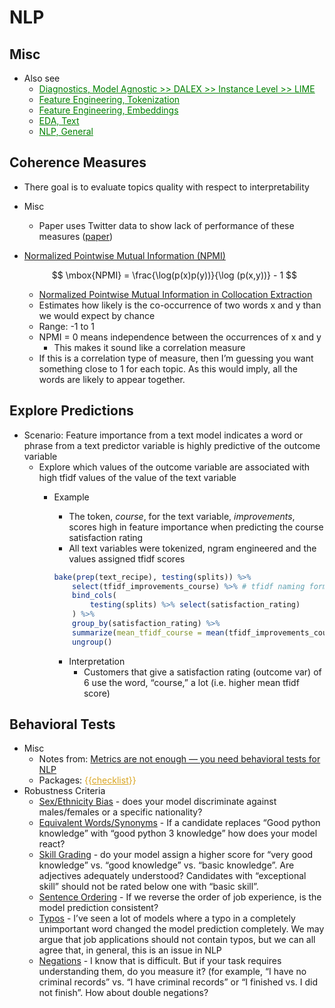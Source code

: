 # NLP {#sec-diag-nlp .unnumbered}

## Misc {#sec-diag-nlp-misc .unnumbered}

-   Also see
    -   [Diagnostics, Model Agnostic \>\> DALEX \>\> Instance Level \>\> LIME](diagnostics-model-agnostic.qmd#sec-diag-modagn-dalex-instlev-lime){style="color: green"}
    -   [Feature Engineering, Tokenization](feature-engineering-tokenization.qmd#sec-feat-eng-tok){style="color: green"}
    -   [Feature Engineering, Embeddings](feature-engineering-embeddings.qmd#sec-feat-eng-emb){style="color: green"}
    -   [EDA, Text](eda-text.qmd#sec-eda-text){style="color: green"}
    -   [NLP, General](nlp-general.qmd#sec-nlp-gen){style="color: green"}

## Coherence Measures {#sec-diag-nlp-cohmeas .unnumbered}

-   There goal is to evaluate topics quality with respect to interpretability

-   Misc

    -   Paper uses Twitter data to show lack of performance of these measures ([paper](https://aclanthology.org/2021.naacl-main.300/))

-   [Normalized Pointwise Mutual Information (NPMI)]{.underline}

    $$
    \mbox{NPMI} = \frac{\log(p(x)p(y))}{\log (p(x,y))} - 1
    $$

    -   [Normalized Pointwise Mutual Information in Collocation Extraction](https://www.researchgate.net/publication/267306132_Normalized_Pointwise_Mutual_Information_in_Collocation_Extraction)
    -   Estimates how likely is the co-occurrence of two words x and y than we would expect by chance
    -   Range: -1 to 1
    -   NPMI = 0 means independence between the occurrences of x and y
        -   This makes it sound like a correlation measure
    -   If this is a correlation type of measure, then I'm guessing you want something close to 1 for each topic. As this would imply, all the words are likely to appear together.

## Explore Predictions {#sec-diag-nlp-exppred .unnumbered}

-   Scenario: Feature importance from a text model indicates a word or phrase from a text predictor variable is highly predictive of the outcome variable
    -   Explore which values of the outcome variable are associated with high tfidf values of the value of the text variable
        -   [Example]{.ribbon-highlight}

            -   The token, *course*, for the text variable, *improvements*, scores high in feature importance when predicting the course satisfaction rating
            -   All text variables were tokenized, ngram engineered and the values assigned tfidf scores

            ``` r
            bake(prep(text_recipe), testing(splits)) %>%
                select(tfidf_improvements_course) %>% # tfidf naming format is tfidf_textColumn_token
                bind_cols(
                    testing(splits) %>% select(satisfaction_rating)
                ) %>%
                group_by(satisfaction_rating) %>%
                summarize(mean_tfidf_course = mean(tfidf_improvements_course)) %>%
                ungroup()
            ```

            -   Interpretation
                -   Customers that give a satisfaction rating (outcome var) of 6 use the word, "course," a lot (i.e. higher mean tfidf score)

## Behavioral Tests {#sec-diag-nlp-behtest .unnumbered}

-   Misc
    -   Notes from: [Metrics are not enough --- you need behavioral tests for NLP](https://towardsdatascience.com/metrics-are-not-enough-you-need-behavioral-tests-for-nlp-5e7bb600aa57)
    -   Packages: [{{]{style="color: goldenrod"}[checklist](https://github.com/marcotcr/checklist){style="color: goldenrod"}[}}]{style="color: goldenrod"}
-   Robustness Criteria
    -   [Sex/Ethnicity Bias]{.underline} - does your model discriminate against males/females or a specific nationality?
    -   [Equivalent Words/Synonyms]{.underline} - If a candidate replaces "Good python knowledge" with "good python 3 knowledge" how does your model react?
    -   [Skill Grading]{.underline} - do your model assign a higher score for "very good knowledge" vs. "good knowledge" vs. "basic knowledge". Are adjectives adequately understood? Candidates with "exceptional skill" should not be rated below one with "basic skill".
    -   [Sentence Ordering]{.underline} - If we reverse the order of job experience, is the model prediction consistent?
    -   [Typos]{.underline} - I've seen a lot of models where a typo in a completely unimportant word changed the model prediction completely. We may argue that job applications should not contain typos, but we can all agree that, in general, this is an issue in NLP
    -   [Negations]{.underline} - I know that is difficult. But if your task requires understanding them, do you measure it? (for example, "I have no criminal records" vs. "I have criminal records" or "I finished vs. I did not finish". How about double negations?
